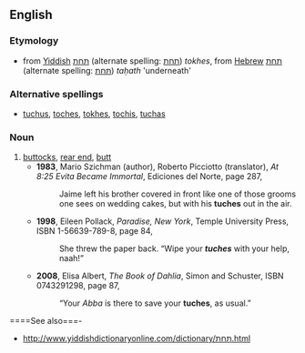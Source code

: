 {{rfv}}
==English==

===Etymology===
* from [[Yiddish]] [[תּחת]] (alternate spelling: [[תחת]]) ''tokhes'', from [[Hebrew]] [[תחת]] (alternate spelling: [[תּחת]]) ''taḥath'' 'underneath'

===Alternative spellings===
*[[tuchus]], [[toches]], [[tokhes]], [[tochis]], [[tuchas]]

===Noun===
{{en-noun|es}}

# [[buttocks]], [[rear end]], [[butt]]
#* '''1983''', Mario Szichman (author), Roberto Picciotto (translator), ''At 8:25 Evita Became Immortal'',<sup >[http://books.google.com/books?id=ZqPMtjNA6XsC ]</sup> Ediciones del Norte, page 287,
#*: Jaime left his brother covered in front like one of those grooms one sees on wedding cakes, but with his '''tuches''' out in the air.
#* '''1998''', Eileen Pollack, ''Paradise, New York'',<sup >[http://books.google.com/books?id=LotsbciASCsC ]</sup> Temple University Press, ISBN 1-56639-789-8, page 84,
#*: She threw the paper back. “Wipe your '''''tuches''''' <!-- [sic] italics in original --> with your help, naah!”
#* '''2008''', Elisa Albert, ''The Book of Dahlia'',<sup >[http://books.google.com/books?id=NV8YDLLvp3YC ]</sup> Simon and Schuster, ISBN 0743291298, page 87,
#*: “Your ''Abba'' is there to save your '''tuches''', as usual.” <!-- [sic] quotation marks in original (dialogue) -->

====See also===-
* http://www.yiddishdictionaryonline.com/dictionary/תּחת.html